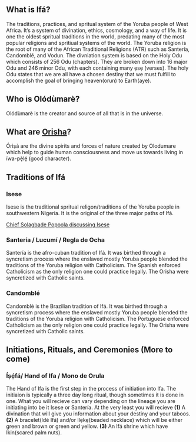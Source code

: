 ## What is Ifá?

The traditions, practices, and spritual system of the Yoruba people of West Africa. It's a system of divination, ethics, cosmology, and a way of life. It is one the oldest spritual traditions in the world, predating many of the most popular religions and spritiual systems of the world. The Yoruba religion is the root of many of the African Traditional Religions (ATR) such as Santería, Candomblé, and Vodun. The divniation system is based on the Holy Odu which consists of 256 Odu (chapters). They are broken down into 16 major Odu and 246 minor Odu, with each containing many ẹsẹ (verses). The holy Odu states that we are all have a chosen destiny that we must fulfill to accomplish the goal of bringing heaven(orun) to Earth(aye). 

## Who is Olódùmarè?
Olódùmarè is the creator and source of all that is in the universe.

## What are [Orisha](orisha.qmd)?
Órìṣà are the divine spirits and forces of nature created by Olodumare which help to guide human consciousness and move us towards living in íwa-pȩ̀lȩ́ (good character).

## Traditions of Ifá

### Isese
Isese is the traditional spritual religon/traditions of the Yoruba people in southwestern Nigeria. It is the original of the three major paths of Ifá.

[Chief Solagbade Popoola discussing Isese](https://www.youtube.com/live/juc_kapaUFo?feature=share)

### Santería / Lucumí / Regla de Ocha

Santería is the afro-cuban tradition of Ifá. It was birthed through a syncretism process where the enslaved mostly Yoruba people blended the traditions of the Yoruba religion with Catholicism. The Spanish enforced Catholicism as the only religion one could practice legally. The Orisha were syncretized with Catholic saints.

### Candomblé

Candomblé is the Brazilian tradition of Ifá. It was birthed through a syncretism process where the enslaved mostly Yoruba people blended the traditions of the Yoruba religion with Catholicism. The Portuguese enforced Catholicism as the only religion one could practice legally. The Orisha were syncretized with Catholic saints.

## Initiations, Rituals, and Ceremonies (More to come)

### Íṣẹ́fá/ Hand of Ifa / Mono de Orula

The Hand of Ifa is the first step in the process of initiation into Ifa. The initiaion is typically a three day long ritual, though sometimes it is done in one. What you will recieve can vary depending on the lineage you are initiating into be it Isese or Santería. At the very least you will recieve **(1)** A divination that will give you information about your destiny and your taboos. **(2)** A bracelet(Idé Ifá) and/or Ilẹkẹ(beaded necklace) which will be either green and brown or green and yellow. **(3)** An Ifá shrine which have Ikin(scared palm nuts).



